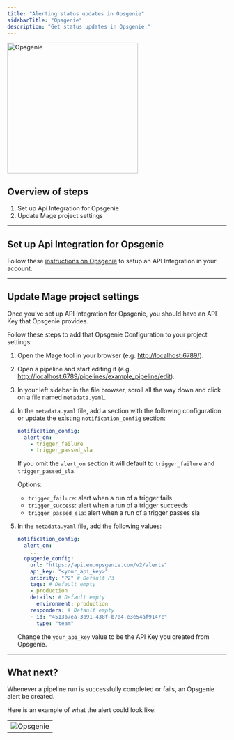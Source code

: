 ```yaml
---
title: "Alerting status updates in Opsgenie"
sidebarTitle: "Opsgenie"
description: "Get status updates in Opsgenie."
---
```


<img
  alt="Opsgenie"
  src="https://logotyp.us/files/opsgenie.svg"
  width="300"
/>

## Overview of steps

1. Set up Api Integration for Opsgenie
2. Update Mage project settings

---

## Set up Api Integration for Opsgenie

Follow these
[instructions on Opsgenie](https://support.atlassian.com/opsgenie/docs/create-a-default-api-integration/)
to setup an API Integration in your account.

---

## Update Mage project settings

Once you’ve set up API Integration for Opsgenie, you should have an API Key that Opsgenie
provides.

Follow these steps to add that Opsgenie Configuration to your project settings:

1. Open the Mage tool in your browser (e.g. <http://localhost:6789/>).
2. Open a pipeline and start editing it (e.g.
   <http://localhost:6789/pipelines/example_pipeline/edit>).
3. In your left sidebar in the file browser, scroll all the way down and click
   on a file named `metadata.yaml`.
4. In the `metadata.yaml` file, add a section with the following
   configuration or update the existing `notification_config` section:

    ```yaml
    notification_config:
      alert_on:
        - trigger_failure
        - trigger_passed_sla
    ```

    If you omit the `alert_on` section it will default to `trigger_failure` and `trigger_passed_sla`.

    Options:

    - `trigger_failure`: alert when a run of a trigger fails
    - `trigger_success`: alert when a run of a trigger succeeds
    - `trigger_passed_sla`: alert when a run of a trigger passes sla

5. In the `metadata.yaml` file, add the following values:

    ```yaml
    notification_config:
      alert_on:
        ...
      opsgenie_config:
        url: "https://api.eu.opsgenie.com/v2/alerts"
        api_key: "<your_api_key>"
        priority: "P2" # Default P3
        tags: # Default empty
        - production
        details: # Default empty
          environment: production
        responders: # Default empty
        - id: "4513b7ea-3b91-438f-b7e4-e3e54af9147c"
          type: "team"
    ```

    Change the `your_api_key` value to be the API Key you created from Opsgenie.

---

## What next?

Whenever a pipeline run is successfully completed or fails, an Opsgenie alert be
created.

Here is an example of what the alert could look like:

|                                                                                                        |
|--------------------------------------------------------------------------------------------------------|
| ![Opsgenie](https://github.com/mage-ai/assets/blob/main/opsgenie-alert-example.jpeg?raw=True)                                                        |
